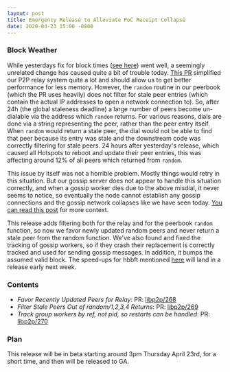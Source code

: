 ```yaml
---
layout: post
title: Emergency Release to Alleviate PoC Receipt Collapse
date: 2020-04-23 15:00 -0800
---
```


### Block Weather

While yesterdays fix for block times
([see here](https://engineering.helium.com/2020/04/22/various-times.html)) went well, a seemingly
unrelated change has caused quite a bit of trouble today.
[This PR](https://github.com/helium/erlang-libp2p/pull/267) simplified our P2P relay system quite a
lot and should allow us to get better performance for less memory. However, the `random` routine in
our peerbook (which the PR uses heavily) does not filter for stale peer entries (which contain the
actual IP addresses to open a network connection to). So, after 24h (the global staleness deadline)
a large number of peers become un-dialable via the address which `random` returns. For various
reasons, dials are done via a string representing the peer, rather than the peer entry itself. When
`random` would return a stale peer, the dial would not be able to find that peer because its entry
was stale and the downstream code was correctly filtering for stale peers. 24 hours after
yesterday's release, which caused all Hotspots to reboot and update their peer entries, this was
affecting around 12% of all peers which returned from `random`.

This issue by itself was not a horrible problem. Mostly things would retry in this situation. But
our gossip server does not appear to handle this situation correctly, and when a gossip worker dies
due to the above misdial, it never seems to notice, so eventually the node cannot establish any
gossip connections and the gossip network collapses like we have seen today.
[You can read this post](https://engineering.helium.com/2020/03/31/sync-fix.html) for more context.

This release adds filtering both for the relay and for the peerbook `random` function, so now we
favor newly updated random peers and never return a stale peer from the random function. We've also
found and fixed the tracking of gossip workers, so if they crash their replacement is correctly
tracked and used for sending gossip messages. In addition, it bumps the assumed valid block. The
speed-ups for hbbft mentioned [here](https://engineering.helium.com/2020/04/22/various-times.html)
will land in a release early next week.

### Contents

- _Favor Recently Updated Peers for Relay_: PR:
  [libp2p/268](https://github.com/helium/erlang-libp2p/pull/268)
- _Filter Stale Peers Out of random/1,2,3,4 Returns_: PR:
  [libp2p/269](https://github.com/helium/erlang-libp2p/pull/269)
- _Track group workers by ref, not pid, so restarts can be handled_: PR:
  [libp2p/270](https://github.com/helium/erlang-libp2p/pull/270)

### Plan

This release will be in beta starting around 3pm Thursday April 23rd, for a short time, and then
will be released to GA.
